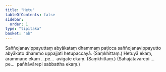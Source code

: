 ```yaml
---
title: "Hetu"
tableOfContents: false
sidebar:
  order: 1
type: "tipitaka"
basket: "ab"
---
```



<DynamicBreadcrumb />

<Division number="27">

<Paragraph number="1753">
Saññojanavippayuttaṃ abyākataṃ dhammaṃ paṭicca saññojanavippayutto abyākato dhammo uppajjati hetupaccayā. (Saṃkhittaṃ.)
</Paragraph>

<Paragraph number="1754">
Hetuyā ekaṃ, ārammaṇe ekaṃ …pe…  avigate ekaṃ. (Saṃkhittaṃ.)
</Paragraph>

<Paragraph number="1755">
(Sahajātavārepi …pe…  pañhāvārepi sabbattha ekaṃ.)
</Paragraph>
</Division>